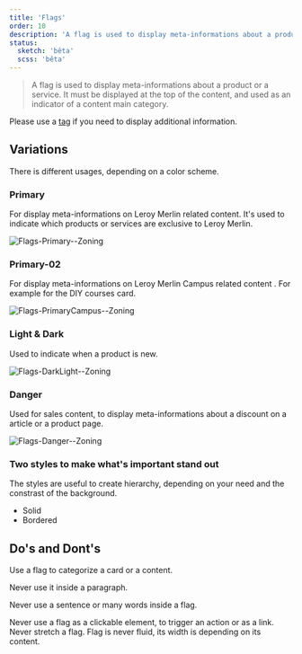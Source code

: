 ```yaml
---
title: 'Flags'
order: 10
description: 'A flag is used to display meta-informations about a product or a service. It must be displayed at the top of the content, and used as an indicator of a content main category'
status:
  sketch: 'bêta'
  scss: 'bêta'
---
```


> A flag is used to display meta-informations about a product or a service. It must be displayed at the top of the content, and used as an indicator of a content main category.

Please use a [tag](/Components/Tags/) if you need to display additional information.

<Preview path="flag-all" nude />

## Variations

There is different usages, depending on a color scheme.

### Primary

For display meta-informations on Leroy Merlin related content. It's used to indicate which products or services are exclusive to Leroy Merlin.

![Flags-Primary--Zoning](Flags-Primary--Zoning.png)

### Primary-02

For display meta-informations on Leroy Merlin Campus related content . For example for the DIY courses card.

![Flags-PrimaryCampus--Zoning](Flags-PrimaryCampus--Zoning.png)

### Light & Dark

Used to indicate when a product is new.

![Flags-DarkLight--Zoning](Flags-DarkLight--Zoning.png)

### Danger

Used for sales content, to display meta-informations about a discount on a article or a product page.

![Flags-Danger--Zoning](Flags-Danger--Zoning.png)

### Two styles to make what's important stand out

The styles are useful to create hierarchy, depending on your need and the constrast of the background.

- Solid
- Bordered

## Do's and Dont's

<HintItem>Use a flag to categorize a card or a content.</HintItem>

<HintItem dont>Never use it inside a paragraph.</HintItem>

<HintItem dont>Never use a sentence or many words inside a flag.</HintItem>

<HintItem dont>
  Never use a flag as a clickable element, to trigger an action or as a link.
</HintItem>

<HintItem dont>
  Never stretch a flag. Flag is never fluid, its width is depending on its
  content.
</HintItem>
